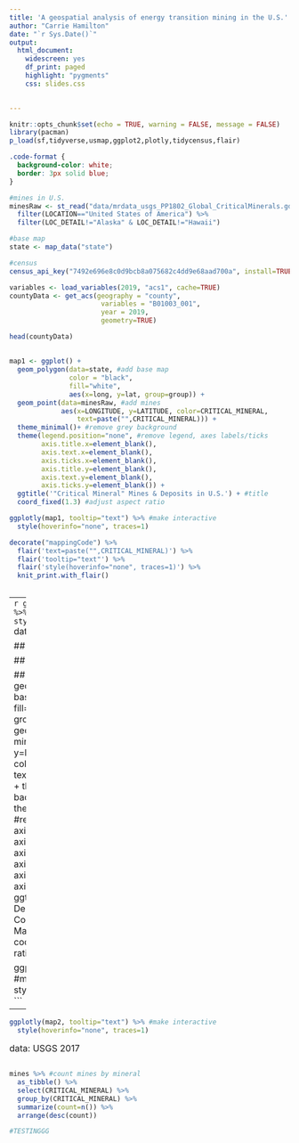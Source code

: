 ```yaml
---
title: 'A geospatial analysis of energy transition mining in the U.S.'
author: "Carrie Hamilton"
date: "`r Sys.Date()`"
output: 
  html_document:
    widescreen: yes
    df_print: paged
    highlight: "pygments"
    css: slides.css
  

---
```


```r
knitr::opts_chunk$set(echo = TRUE, warning = FALSE, message = FALSE)
library(pacman)
p_load(sf,tidyverse,usmap,ggplot2,plotly,tidycensus,flair)
```


```css
.code-format {
  background-color: white;
  border: 3px solid blue;
}
```



```r
#mines in U.S.
minesRaw <- st_read("data/mrdata_usgs_PP1802_Global_CriticalMinerals.gdb", "PP1802_CritMin_pts") %>%
  filter(LOCATION=="United States of America") %>%
  filter(LOC_DETAIL!="Alaska" & LOC_DETAIL!="Hawaii")

#base map
state <- map_data("state")

#census
census_api_key("7492e696e8c0d9bcb8a075682c4dd9e68aad700a", install=TRUE, overwrite=TRUE)

variables <- load_variables(2019, "acs1", cache=TRUE)
countyData <- get_acs(geography = "county", 
                       variables = "B01003_001", 
                       year = 2019, 
                       geometry=TRUE)

head(countyData)
```


## {.smaller}
```r
map1 <- ggplot() + 
  geom_polygon(data=state, #add base map
               color = "black", 
               fill="white",
               aes(x=long, y=lat, group=group)) + 
  geom_point(data=minesRaw, #add mines
             aes(x=LONGITUDE, y=LATITUDE, color=CRITICAL_MINERAL,
                 text=paste("",CRITICAL_MINERAL))) +
  theme_minimal()+ #remove grey background
  theme(legend.position="none", #remove legend, axes labels/ticks
        axis.title.x=element_blank(), 
        axis.text.x=element_blank(), 
        axis.ticks.x=element_blank(),
        axis.title.y=element_blank(), 
        axis.text.y=element_blank(), 
        axis.ticks.y=element_blank()) + 
  ggtitle('"Critical Mineral" Mines & Deposits in U.S.') + #title
  coord_fixed(1.3) #adjust aspect ratio

ggplotly(map1, tooltip="text") %>% #make interactive
  style(hoverinfo="none", traces=1)
```

```r
decorate("mappingCode") %>% 
  flair('text=paste("",CRITICAL_MINERAL)') %>%
  flair('tooltip="text"') %>%
  flair('style(hoverinfo="none", traces=1)') %>%
  knit_print.with_flair()
  
```


---
```r
ggplotly(map1, tooltip="text") %>% #make interactive
  style(hoverinfo="none", traces=1)
```
<font size="3">data: USGS 2017</font>


## {.smaller}
```r
unique(minesRaw$CRITICAL_MINERAL) %>% 
  as_tibble()
```

## {.smaller}
```r
mines <- minesRaw %>% #filter to key energy transition minerals
  filter (CRITICAL_MINERAL %in% c("Aluminum",
                                  "Cadmium",
                                  "Cobalt",
                                  "Copper",
                                  "Dysprosium",
                                  "Gallium",
                                  "Indium",
                                  "Lithium",
                                  "Manganese",
                                  "Neodymium",
                                  "Nickel",
                                  "Silver",
                                  "Selenium",
                                  "Tellurium",
                                  "Rare-Earth Elements"))
```

## {.smaller}
```r
map2 <- ggplot() + 
  geom_polygon(data=state, #add base map
               color = "black", 
               fill="white",
               aes(x=long, y=lat, group=group)) + 
  geom_point(data=mines, #add mines
             aes(x=LONGITUDE, y=LATITUDE, color=CRITICAL_MINERAL,
                 text=paste("",CRITICAL_MINERAL))) +
  theme_minimal()+ #remove grey background
  theme(legend.position="none", #remove legend, axes labels/ticks
        axis.title.x=element_blank(), 
        axis.text.x=element_blank(), 
        axis.ticks.x=element_blank(),
        axis.title.y=element_blank(), 
        axis.text.y=element_blank(), 
        axis.ticks.y=element_blank()) + 
  ggtitle('"Critical Mineral" Mines & Deposits in U.S.:<br>Cobalt, Gallium, Lithium, Manganese, Indium') +
  coord_fixed(1.3) #adjust aspect ratio

ggplotly(map2, tooltip="text") %>% #make interactive
  style(hoverinfo="none", traces=1)
```

---
```r
ggplotly(map2, tooltip="text") %>% #make interactive
  style(hoverinfo="none", traces=1)
```
<font size="3">data: USGS 2017</font>

## {.smaller}
```r
mines %>% #count mines by mineral
  as_tibble() %>%
  select(CRITICAL_MINERAL) %>%
  group_by(CRITICAL_MINERAL) %>%
  summarize(count=n()) %>%
  arrange(desc(count))

#TESTINGGG
```

